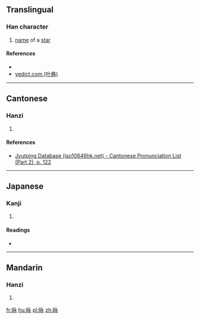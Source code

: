 ==Translingual==

===Han character===
{{Han char|rn=72|rad=日|as=05|sn=9|four=6303<sub>2</sub>|canj=日戈弓水 (AINE)|ids=⿰[[日]][[永]]}}

# [[name]] of a [[star]]

====References====
* {{Han ref|kx=0494.170|dkj=13869|dj=0859.020|hdz=21503.120|uh=6639|ud=26169|bh=CEF7|bd=52983}}
*[http://yedict.com/htm/66/6639.htm yedict.com (叶典)]

----

==Cantonese==

===Hanzi===
{{yue-hanzi|jyut=[[oi2]], [[ngoi2]]|y=oi2, ngoi2}}

# {{defn|lang=yue|sort=日05}}

====References====
*[http://www.iso10646hk.net/jp/document/download.jsp Jyutping Database (iso10646hk.net) - Cantonese Pronunciation List (Part 2), p. 122]

----

==Japanese==

===Kanji===
{{ja-kanji|grade=|rs=日05}}

# {{defn|lang=ja|sort=日05}}

====Readings====
* {{ja-readings|on=[[あい]] (ai)|kun=}}

----

==Mandarin==

===Hanzi===
{{cmn-hanzi|pin=[[ǎi]] ([[ai3]])|wg=ai<sup>3</sup>}}

# {{defn|lang=cmn|sort=日05}}

[[fr:昹]]
[[hu:昹]]
[[pl:昹]]
[[zh:昹]]
